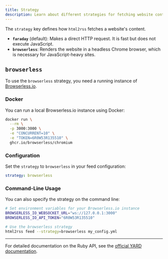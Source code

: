 ```yaml
---
title: Strategy
description: Learn about different strategies for fetching website content with html2rss
---
```


The `strategy` key defines how `html2rss` fetches a website's content.

- **`faraday`** (default): Makes a direct HTTP request. It is fast but does not execute JavaScript.
- **`browserless`**: Renders the website in a headless Chrome browser, which is necessary for JavaScript-heavy sites.

## `browserless`

To use the `browserless` strategy, you need a running instance of [Browserless.io](https://www.browserless.io/).

### Docker

You can run a local Browserless.io instance using Docker:

```sh
docker run \
  --rm \
  -p 3000:3000 \
  -e "CONCURRENT=10" \
  -e "TOKEN=6R0W53R135510" \
  ghcr.io/browserless/chromium
```

### Configuration

Set the `strategy` to `browserless` in your feed configuration:

```yml
strategy: browserless
```

### Command-Line Usage

You can also specify the strategy on the command line:

```sh
# Set environment variables for your Browserless.io instance
BROWSERLESS_IO_WEBSOCKET_URL="ws://127.0.0.1:3000"
BROWSERLESS_IO_API_TOKEN="6R0W53R135510"

# Use the browserless strategy
html2rss feed --strategy=browserless my_config.yml
```

---

For detailed documentation on the Ruby API, see the [official YARD documentation](https://www.rubydoc.info/gems/html2rss).
